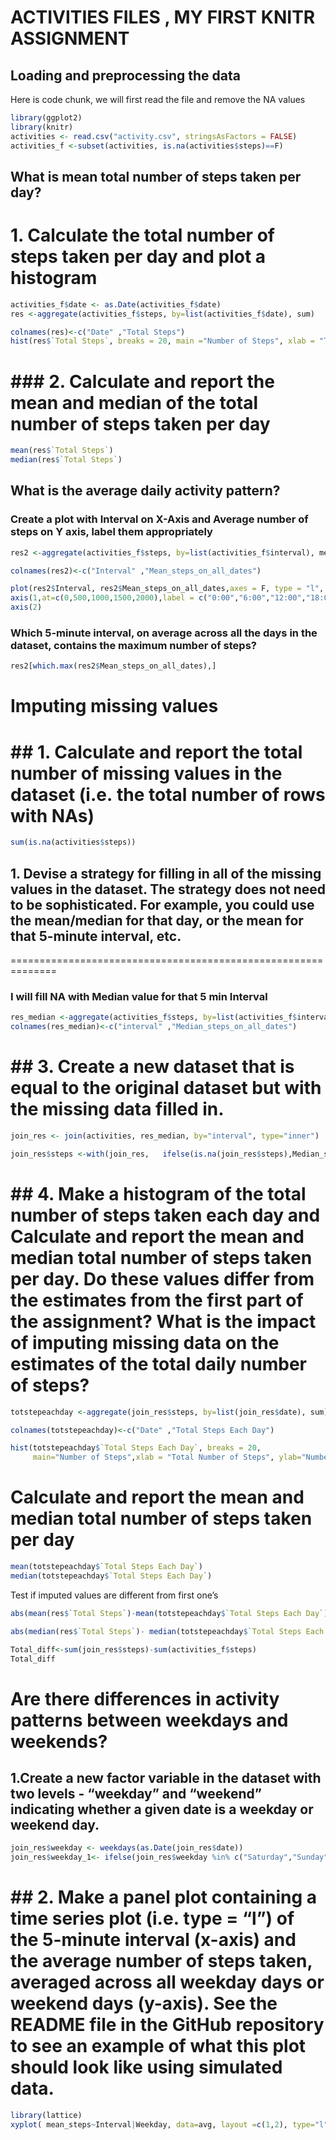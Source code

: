 ACTIVITIES FILES , MY FIRST KNITR ASSIGNMENT
=================================================================

## Loading and preprocessing the data
Here is code chunk, we will first read the file and remove the NA values
```r
library(ggplot2)
library(knitr)
activities <- read.csv("activity.csv", stringsAsFactors = FALSE)
activities_f <-subset(activities, is.na(activities$steps)==F) 
```

## What is mean total number of steps taken per day?

1. Calculate the total number of steps taken per day and plot a histogram
==============================================================
```r
activities_f$date <- as.Date(activities_f$date)
res <-aggregate(activities_f$steps, by=list(activities_f$date), sum)

colnames(res)<-c("Date" ,"Total Steps")
hist(res$`Total Steps`, breaks = 20, main ="Number of Steps", xlab = "Total Number of Steps", ylab="Number of Days", col="green")

```


### 2. Calculate and report the mean and median of the total number of steps taken per day
==============================================================
```r
mean(res$`Total Steps`)
median(res$`Total Steps`)
```

## What is the average daily activity pattern?
### Create a plot with Interval on X-Axis and Average number of steps on Y axis, label them appropriately
```r
res2 <-aggregate(activities_f$steps, by=list(activities_f$interval), mean)

colnames(res2)<-c("Interval" ,"Mean_steps_on_all_dates")

plot(res2$Interval, res2$Mean_steps_on_all_dates,axes = F, type = "l", xlab="Time", ylab="Average Number of Steps")
axis(1,at=c(0,500,1000,1500,2000),label = c("0:00","6:00","12:00","18:00","24:00"))
axis(2)
```

### Which 5-minute interval, on average across all the days in the dataset, contains the maximum number of steps?

```r
res2[which.max(res2$Mean_steps_on_all_dates),]
```
Imputing missing values
==============================================================
## 1. Calculate and report the total number of missing values in the dataset (i.e. the total number of rows with NAs)
==============================================================
```r
sum(is.na(activities$steps))
```

## 1. Devise a strategy for filling in all of the missing values in the dataset. The strategy does not need to be sophisticated. For example, you could use the mean/median for that day, or the mean for that 5-minute interval, etc.

==============================================================

### I will fill NA with Median value for that 5 min Interval

```r
res_median <-aggregate(activities_f$steps, by=list(activities_f$interval), median)
colnames(res_median)<-c("interval" ,"Median_steps_on_all_dates")
```

## 3. Create a new dataset that is equal to the original dataset but with the missing data filled in.
==============================================================
```r
join_res <- join(activities, res_median, by="interval", type="inner") 

join_res$steps <-with(join_res,   ifelse(is.na(join_res$steps),Median_steps_on_all_dates,steps))

```

## 4. Make a histogram of the total number of steps taken each day and Calculate and report the mean and median total number of steps taken per day. Do these values differ from the estimates from the first part of the assignment? What is the impact of imputing missing data on the estimates of the total daily number of steps?
==============================================================

```r
totstepeachday <-aggregate(join_res$steps, by=list(join_res$date), sum)

colnames(totstepeachday)<-c("Date" ,"Total Steps Each Day")

hist(totstepeachday$`Total Steps Each Day`, breaks = 20, 
     main="Number of Steps",xlab = "Total Number of Steps", ylab="Number of Days",col="blue")
```
Calculate and report the mean and median total number of steps taken per day
==============================================================

```r
mean(totstepeachday$`Total Steps Each Day`)
median(totstepeachday$`Total Steps Each Day`)
```

Test if imputed values are different from first one's
```r
abs(mean(res$`Total Steps`)-mean(totstepeachday$`Total Steps Each Day`))

abs(median(res$`Total Steps`)- median(totstepeachday$`Total Steps Each Day`))/median(res$`Total Steps`)

Total_diff<-sum(join_res$steps)-sum(activities_f$steps)
Total_diff
```

Are there differences in activity patterns between weekdays and weekends?
==============================================================

## 1.Create a new factor variable in the dataset with two levels - "weekday" and "weekend" indicating whether a given date is a weekday or weekend day.

```r
join_res$weekday <- weekdays(as.Date(join_res$date))
join_res$weekday_1<- ifelse(join_res$weekday %in% c("Saturday","Sunday"), "Weekend", "Weekday")
```

## 2. Make a panel plot containing a time series plot (i.e. type = "l") of the 5-minute interval (x-axis) and the average number of steps taken, averaged across all weekday days or weekend days (y-axis). See the README file in the GitHub repository to see an example of what this plot should look like using simulated data.
==============================================================

```r
library(lattice)
xyplot( mean_steps~Interval|Weekday, data=avg, layout =c(1,2), type="l", xlab="Interval", ylab = "Number of Steps")
```
